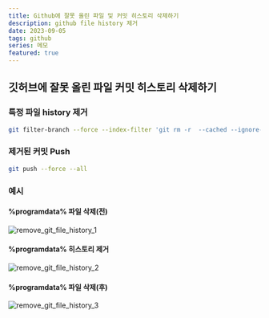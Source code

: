 ```yaml
---
title: Github에 잘못 올린 파일 및 커밋 히스토리 삭제하기
description: github file history 제거
date: 2023-09-05
tags: github
series: 메모
featured: true
---
```


## 깃허브에 잘못 올린 파일 커밋 히스토리 삭제하기

### 특정 파일 history 제거

```bash
git filter-branch --force --index-filter 'git rm -r  --cached --ignore-unmatch <filename>' --prune-empty --tag-name-filter cat -- --all
```

### 제거된 커밋 Push

```bash
git push --force --all
```

### 예시

#### %programdata% 파일 삭제(전)

![remove_git_file_history_1](./images/remove_git_file_history_1.webp)

#### %programdata% 히스토리 제거

![remove_git_file_history_2](./images/remove_git_file_history_2.webp)

#### %programdata% 파일 삭제(후)

![remove_git_file_history_3](./images/remove_git_file_history_3.webp)
